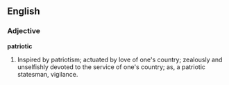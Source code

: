 ==English==

===Adjective===

'''patriotic'''

#Inspired by patriotism; actuated by love of one's country; zealously and unselfishly devoted to the service of one's country; as, a patriotic statesman, vigilance.